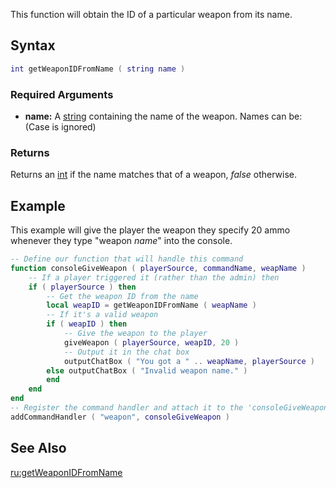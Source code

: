  
{{Server client function}}
This function will obtain the ID of a particular weapon from its name.

==Syntax== 
<syntaxhighlight lang="lua">
int getWeaponIDFromName ( string name )             
</syntaxhighlight> 

===Required Arguments=== 
*'''name:''' A [[/string.md|string]] containing the name of the weapon. Names can be: (Case is ignored)
{{All Weapon Types}}

===Returns===
Returns an [[/int.md|int]] if the name matches that of a weapon, ''false'' otherwise.

==Example== 
<section name="Server" class="server" show="true">
This example will give the player the weapon they specify 20 ammo whenever they type "weapon ''name''" into the console.
<syntaxhighlight lang="lua">
-- Define our function that will handle this command
function consoleGiveWeapon ( playerSource, commandName, weapName )
	-- If a player triggered it (rather than the admin) then
	if ( playerSource ) then
		-- Get the weapon ID from the name
		local weapID = getWeaponIDFromName ( weapName )
		-- If it's a valid weapon
		if ( weapID ) then
		 	-- Give the weapon to the player
			giveWeapon ( playerSource, weapID, 20 )
			-- Output it in the chat box
			outputChatBox ( "You got a " .. weapName, playerSource )
		else outputChatBox ( "Invalid weapon name." )
		end
	end
end
-- Register the command handler and attach it to the 'consoleGiveWeapon' function
addCommandHandler ( "weapon", consoleGiveWeapon )
</syntaxhighlight>
</section>

==See Also==
{{Weapon functions}}
[[/ru:getWeaponIDFromName.md|ru:getWeaponIDFromName]]